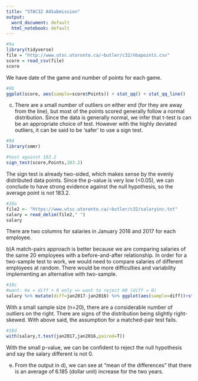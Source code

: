 ```yaml
---
title: "STAC32 A4Submission"
output:
  word_document: default
  html_notebook: default
---
```


```r
#9a
library(tidyverse)
file = "http://www.utsc.utoronto.ca/~butler/c32/nbapoints.csv"
score = read_csv(file)
score
```
We have date of the game and number of points for each game.

```r
#9b
ggplot(score, aes(sample=score$Points)) + stat_qq() + stat_qq_line()
```

c) There are a small number of outliers on either end (for they are away from the line), but most of the points scored generally follow a normal distribution. Since the data is generally normal, we infer that t-test is can be an appropriate choice of test. However with the highly deviated outliers, it can be said to be 'safer' to use a sign test.

```r
#9d
library(smmr)

#test against 183.2
sign_test(score,Points,183.2)
```

The sign test is already two-sided, which makes sense by the evenly distributed data points. Since the p-value is very low (<0.05), we can conclude to have strong evidence against the null hypothesis, so the average point is not 183.2.

```r
#10a
file2 <- "https://www.utsc.utoronto.ca/~butler/c32/salaryinc.txt"
salary = read_delim(file2," ")
salary
```
There are two columns for salaries in January 2016 and 2017 for each employee.

b)A match-pairs approach is better because we are comparing salaries of the same 20 employees with a before-and-after relationship. In order for a two-sample test to work, we would need to compare salaries of different employees at random. There would be more difficulties and variability implementing an alternative with two-sample.

```r
#10c
#want: Ha = diff > 0 only => want to reject H0 (diff = 0)
salary %>% mutate(diff=jan2017-jan2016) %>% ggplot(aes(sample=diff))+stat_qq()+stat_qq_line()
```

With a small sample size (n=20), there are a considerable number of outliers on the right. There are signs of the distribution being slightly right-skewed. With above said, the assumption for a matched-pair test fails.

```r
#10d
with(salary,t.test(jan2017,jan2016,paired=T))
```
With the small p-value, we can be confident to reject the null hypothesis and say the salary different is not 0.

e) From the output in d), we can see at "mean of the differences" that there is an average of 6.185 (dollar unit) increase for the two years. 

